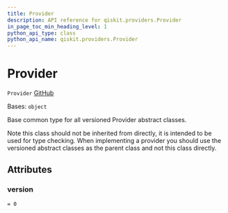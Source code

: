 ```yaml
---
title: Provider
description: API reference for qiskit.providers.Provider
in_page_toc_min_heading_level: 1
python_api_type: class
python_api_name: qiskit.providers.Provider
---
```


# Provider

<span id="qiskit.providers.Provider" />

`Provider` [GitHub](https://github.com/qiskit/qiskit/tree/stable/0.18/qiskit/providers/provider.py "view source code")

Bases: `object`

Base common type for all versioned Provider abstract classes.

Note this class should not be inherited from directly, it is intended to be used for type checking. When implementing a provider you should use the versioned abstract classes as the parent class and not this class directly.

## Attributes

<span id="qiskit.providers.Provider.version" />

### version

`= 0`

